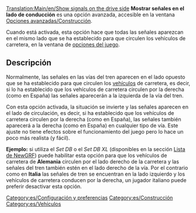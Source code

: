 [[Translation:Main/en/Show signals on the drive side]]
'''Mostrar señales en el lado de conducción''' es una opción avanzada, accesible en la ventana [[Main/en/Opciones avanzadas/Construcción/Es#Mostrar señales en el lado de conducción|Opciones avanzadas/Construcción]].

Cuando está activada, esta opción hace que todas las señales aparezcan en el mismo lado que se ha establecido para que circulen los vehículos de carretera, en la ventana de [[Main/en/Opciones del juego/Es#Vehículos de carretera|opciones del juego]].

== Descripción ==
Normalmente, las señales en las vías del tren aparecen en el lado opuesto que se ha establecido para que circulen los [[Main/es/Vehículos|vehículos]] de carretera, es decir, si lo ha establecido que los vehículos de carretera circulen por la derecha (como en España) las señales aparecerán a la izquierda de la vía del tren.

Con esta opción activada, la situación se invierte y las señales aparecen en el lado de circulación, es decir, si ha establecido que los vehículos de carretera circulen por la derecha (como en España), las señales también aparecerá a la derecha (como en España) en cualquier tipo de vía. Este ajuste no tiene efectos sobre el funcionamiento del juego pero lo hace un poco más realista (y fácil).

'''Ejemplo:''' si utiliza el ''Set DB'' o el ''Set DB XL'' (disponibles en la sección [[Main/es/Lista NewGRF|Lista de NewGRF]]) puede habilitar esta opción para que los vehículos de carretera de '''Alemania''' circulen por el lado derecho de la carretera y las señales del tren también estén en el lado derecho de la vía. Por el contrario como en '''Italia''' las señales de tren se encuentran en la lado izquierdo y los vehículos de carretera conducen por la derecha, un jugador italiano puede preferir desactivar esta opción.

[[Category:es/Configuración y preferencias]]
[[Category:es/Construcción]]
[[Category:es/Vehículos]]